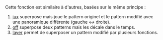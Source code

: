 Cette fonction est similaire à d'autres, basées sur le même principe : 
#  [[jux]] superpose mais joue le pattern originel et le pattern modifié avec une panoramique différente (gauche <-> droite).
# [[off]] superpose deux patterns mais les décale dans le temps. 
# [[layer]] permet de superposer un pattern modifié par plusieurs fonctions.